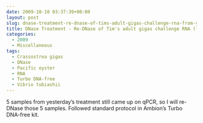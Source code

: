 ```yaml
---
date: 2009-10-10 03:37:39+00:00
layout: post
slug: dnase-treatment-re-dnase-of-tims-adult-gigas-challenge-rna-from-yesterday
title: DNase Treatment - Re-DNase of Tim's adult gigas challenge RNA (from yesterday)
categories:
  - 2009
  - Miscellaneous
tags:
  - Crassostrea gigas
  - DNase
  - Pacific oyster
  - RNA
  - Turbo DNA-free
  - Vibrio tubiashii
---
```


5 samples from yesterday's treatment still came up on qPCR, so I will re-DNase those 5 samples. Followed standard protocol in Ambion's Turbo DNA-free kit.
